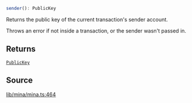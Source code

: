 ```ts
sender(): PublicKey
```

Returns the public key of the current transaction's sender account.

Throws an error if not inside a transaction, or the sender wasn't passed in.

## Returns

[`PublicKey`](../../../classes/PublicKey.mdx)

## Source

[lib/mina/mina.ts:464](https://github.com/o1-labs/o1js/blob/ccbd5fd4525adaf6c1f07bef7847d7bac67c71b5/src/lib/mina/mina.ts#L464)
